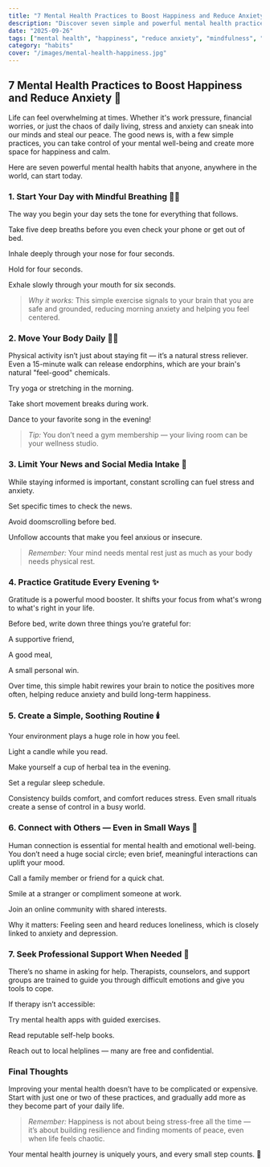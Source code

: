 ```yaml
---
title: "7 Mental Health Practices to Boost Happiness and Reduce Anxiety"
description: "Discover seven simple and powerful mental health practices to reduce anxiety, improve mood, and bring lasting happiness into your daily life."
date: "2025-09-26"
tags: ["mental health", "happiness", "reduce anxiety", "mindfulness", "self care", "stress relief", "emotional well-being"]
category: "habits"
cover: "/images/mental-health-happiness.jpg"
---
```


## 7 Mental Health Practices to Boost Happiness and Reduce Anxiety 🌱

Life can feel overwhelming at times. Whether it's work pressure, financial worries, or just the chaos of daily living, stress and anxiety can sneak into our minds and steal our peace.
The good news is, with a few simple practices, you can take control of your mental well-being and create more space for happiness and calm.

Here are seven powerful mental health habits that anyone, anywhere in the world, can start today.

### 1. Start Your Day with Mindful Breathing 🧘‍♀️

The way you begin your day sets the tone for everything that follows.

Take five deep breaths before you even check your phone or get out of bed.

Inhale deeply through your nose for four seconds.

Hold for four seconds.

Exhale slowly through your mouth for six seconds.

> *Why it works:*
This simple exercise signals to your brain that you are safe and grounded, reducing morning anxiety and helping you feel centered.

### 2. Move Your Body Daily 🚶‍♂️

Physical activity isn’t just about staying fit — it’s a natural stress reliever.
Even a 15-minute walk can release endorphins, which are your brain's natural "feel-good" chemicals.

Try yoga or stretching in the morning.

Take short movement breaks during work.

Dance to your favorite song in the evening!

> *Tip:* You don’t need a gym membership — your living room can be your wellness studio.

### 3. Limit Your News and Social Media Intake 📱

While staying informed is important, constant scrolling can fuel stress and anxiety.

Set specific times to check the news.

Avoid doomscrolling before bed.

Unfollow accounts that make you feel anxious or insecure.

> *Remember:* Your mind needs mental rest just as much as your body needs physical rest.

### 4. Practice Gratitude Every Evening ✨

Gratitude is a powerful mood booster. It shifts your focus from what's wrong to what's right in your life.

Before bed, write down three things you’re grateful for:

A supportive friend,

A good meal,

A small personal win.

Over time, this simple habit rewires your brain to notice the positives more often, helping reduce anxiety and build long-term happiness.

### 5. Create a Simple, Soothing Routine 🕯️

Your environment plays a huge role in how you feel.

Light a candle while you read.

Make yourself a cup of herbal tea in the evening.

Set a regular sleep schedule.

Consistency builds comfort, and comfort reduces stress.
Even small rituals create a sense of control in a busy world.

### 6. Connect with Others — Even in Small Ways 🤝

Human connection is essential for mental health and emotional well-being.
You don’t need a huge social circle; even brief, meaningful interactions can uplift your mood.

Call a family member or friend for a quick chat.

Smile at a stranger or compliment someone at work.

Join an online community with shared interests.

Why it matters: Feeling seen and heard reduces loneliness, which is closely linked to anxiety and depression.

### 7. Seek Professional Support When Needed 💬

There’s no shame in asking for help.
Therapists, counselors, and support groups are trained to guide you through difficult emotions and give you tools to cope.

If therapy isn’t accessible:

Try mental health apps with guided exercises.

Read reputable self-help books.

Reach out to local helplines — many are free and confidential.

### Final Thoughts

Improving your mental health doesn’t have to be complicated or expensive.
Start with just one or two of these practices, and gradually add more as they become part of your daily life.

> *Remember:* Happiness is not about being stress-free all the time — it’s about building resilience and finding moments of peace, even when life feels chaotic.

Your mental health journey is uniquely yours, and every small step counts. 🌿
